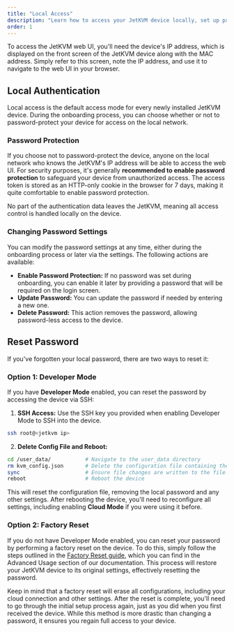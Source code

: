 ```yaml
---
title: "Local Access"
description: "Learn how to access your JetKVM device locally, set up password protection, reset your password, and manage authentication settings for secure local network access."
order: 1
---
```


To access the JetKVM web UI, you'll need the device's IP address, which is displayed on the front screen of the JetKVM device along with the MAC address. Simply refer to this screen, note the IP address, and use it to navigate to the web UI in your browser.

## Local Authentication

Local access is the default access mode for every newly installed JetKVM device. During the onboarding process, you can choose whether or not to password-protect your device for access on the local network.

### Password Protection

If you choose not to password-protect the device, anyone on the local network who knows the JetKVM's IP address will be able to access the web UI.
For security purposes, it's generally **recommended to enable password protection** to safeguard your device from unauthorized access. The access token is stored as an HTTP-only cookie in the browser for 7 days, making it quite comfortable to enable password protection.

No part of the authentication data leaves the JetKVM, meaning all access control is handled locally on the device.

### Changing Password Settings

You can modify the password settings at any time, either during the onboarding process or later via the settings. The following actions are available:

- **Enable Password Protection:** If no password was set during onboarding, you can enable it later by providing a password that will be required on the login screen.
- **Update Password:** You can update the password if needed by entering a new one.
- **Delete Password:** This action removes the password, allowing password-less access to the device.

## Reset Password

If you've forgotten your local password, there are two ways to reset it:

### Option 1: Developer Mode

If you have **Developer Mode** enabled, you can reset the password by accessing the device via SSH:

1. **SSH Access:** Use the SSH key you provided when enabling Developer Mode to SSH into the device.

```bash
ssh root@<jetkvm ip>
```

2. **Delete Config File and Reboot:**

```bash
cd /user_data/           # Navigate to the user_data directory
rm kvm_config.json       # Delete the configuration file containing the password
sync                     # Ensure file changes are written to the file system
reboot                   # Reboot the device
```

This will reset the configuration file, removing the local password and any other settings. After rebooting the device, you'll need to reconfigure all settings, including enabling **Cloud Mode** if you were using it before.

### Option 2: Factory Reset

If you do not have Developer Mode enabled, you can reset your password by performing a factory reset on the device. To do this, simply follow the steps outlined in the [Factory Reset guide](/docs/advanced-usage/factory-reset), which you can find in the Advanced Usage section of our documentation. This process will restore your JetKVM device to its original settings, effectively resetting the password.

Keep in mind that a factory reset will erase all configurations, including your cloud connection and other settings. After the reset is complete, you'll need to go through the initial setup process again, just as you did when you first received the device. While this method is more drastic than changing a password, it ensures you regain full access to your device.
